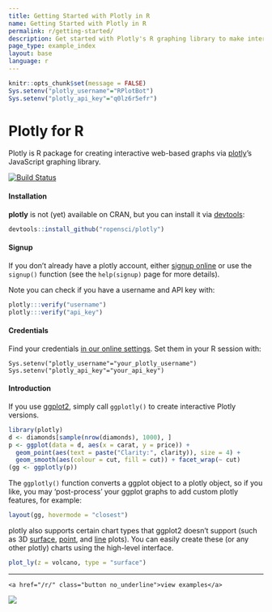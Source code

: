 ```yaml
---
title: Getting Started with Plotly in R
name: Getting Started with Plotly in R
permalink: r/getting-started/
description: Get started with Plotly's R graphing library to make interactive, publication-quality graphs online.
page_type: example_index
layout: base
language: r
---
```


```r
knitr::opts_chunk$set(message = FALSE)
Sys.setenv("plotly_username"="RPlotBot")
Sys.setenv("plotly_api_key"="q0lz6r5efr")
```

# Plotly for R

Plotly is R package for creating interactive web-based graphs via [plotly](https://plot.ly/)'s JavaScript graphing library.

<a href="https://travis-ci.org/ropensci/plotly">
    <img alt="Build Status" style="margin: 0;" src="https://travis-ci.org/ropensci/plotly.png?branch=master">
</a>

#### Installation

__plotly__ is not (yet) available on CRAN, but you can install it via [devtools](http://cran.r-project.org/web/packages/devtools/):

```r
devtools::install_github("ropensci/plotly")
```


#### Signup

If you don't already have a plotly account, either [signup online](https://plot.ly/how-to-sign-up-to-plotly/) or use the `signup()` function (see the `help(signup)` page for more details).

Note you can check if you have a username and API key with:

```r
plotly:::verify("username")
plotly:::verify("api_key")
```

#### Credentials

Find your credentials [in our online settings](https://plot.ly/settings/api). Set them in your R session with:

```
Sys.setenv("plotly_username"="your_plotly_username")
Sys.setenv("plotly_api_key"="your_api_key")
```


#### Introduction

If you use [ggplot2](http://cran.r-project.org/web/packages/ggplot2/index.html), simply call `ggplotly()` to create interactive Plotly versions.


```r
library(plotly)
d <- diamonds[sample(nrow(diamonds), 1000), ]
p <- ggplot(data = d, aes(x = carat, y = price)) +
  geom_point(aes(text = paste("Clarity:", clarity)), size = 4) +
  geom_smooth(aes(colour = cut, fill = cut)) + facet_wrap(~ cut)
(gg <- ggplotly(p))
```


The `ggplotly()` function converts a ggplot object to a plotly object, so if you like, you may 'post-process' your ggplot graphs to add custom plotly features, for example:

```r
layout(gg, hovermode = "closest")
```

plotly also supports certain chart types that ggplot2 doesn't support (such as 3D [surface](https://plot.ly/r/3d-surface-plots/), [point](https://plot.ly/r/3d-scatter-plots/), and [line](https://plot.ly/r/3d-line-plots/) plots). You can easily create these (or any other plotly) charts using the high-level interface.


```r
plot_ly(z = volcano, type = "surface")
```


---

<div class="row centered btnrow">
    <a href="/r/" class="button no_underline">view examples</a>
</div>


[![](http://ropensci.org/public_images/github_footer.png)](http://ropensci.org)


